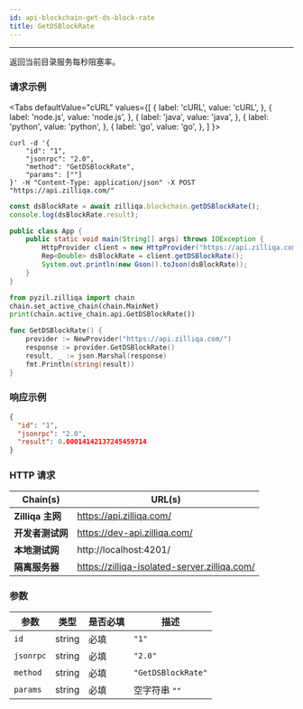 ```yaml
---
id: api-blockchain-get-ds-block-rate
title: GetDSBlockRate
---
```


---
返回当前目录服务每秒阻塞率。

### 请求示例



<Tabs
  defaultValue="cURL"
  values={[
    { label: 'cURL', value: 'cURL', },
    { label: 'node.js', value: 'node.js', },
    { label: 'java', value: 'java', },
    { label: 'python', value: 'python', },
    { label: 'go', value: 'go', },
  ]
}>

<TabItem value="cURL">

```shell
curl -d '{
    "id": "1",
    "jsonrpc": "2.0",
    "method": "GetDSBlockRate",
    "params": [""]
}' -H "Content-Type: application/json" -X POST "https://api.zilliqa.com/"
```
</TabItem>
<TabItem value="node.js">

```js
const dsBlockRate = await zilliqa.blockchain.getDSBlockRate();
console.log(dsBlockRate.result);
```
</TabItem>
<TabItem value="java">

```java
public class App {
    public static void main(String[] args) throws IOException {
        HttpProvider client = new HttpProvider("https://api.zilliqa.com/");
        Rep<Double> dsBlockRate = client.getDSBlockRate();
        System.out.println(new Gson().toJson(dsBlockRate));
    }
}
```
</TabItem>
<TabItem value="python">

```python
from pyzil.zilliqa import chain
chain.set_active_chain(chain.MainNet)
print(chain.active_chain.api.GetDSBlockRate())
```
</TabItem>

<TabItem value="go">

```go
func GetDSBlockRate() {
	provider := NewProvider("https://api.zilliqa.com/")
	response := provider.GetDSBlockRate()
	result, _ := json.Marshal(response)
	fmt.Println(string(result))
}
```
</TabItem>
</Tabs>


### 响应示例

```json
{
  "id": "1",
  "jsonrpc": "2.0",
  "result": 0.00014142137245459714
}
```

### HTTP 请求

| Chain(s)              | URL(s)                       |
| --------------------- | ---------------------------- |
| **Zilliqa 主网**   | https://api.zilliqa.com/     |
| **开发者测试网** | https://dev-api.zilliqa.com/ |
| **本地测试网**     | http://localhost:4201/       |
| **隔离服务器**   | https://zilliqa-isolated-server.zilliqa.com/ |

### 参数

| 参数 | 类型   | 是否必填 | 描述        |
| --------- | ------ | -------- | ------------------ |
| `id`      | string | 必填 | `"1"`              |
| `jsonrpc` | string | 必填 | `"2.0"`            |
| `method`  | string | 必填 | `"GetDSBlockRate"` |
| `params`  | string | 必填 | 空字符串 `""`  |
